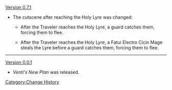 [[Version 0.7.1]]
* The cutscene after reaching the Holy Lyre was changed:
** {{Color|Old:}} After the Traveler reaches the Holy Lyre, a guard catches them, forcing them to flee.
** {{Color|New:}} After the Traveler reaches the Holy Lyre, a Fatui Electro Cicin Mage steals the Lyre before a guard catches them, forcing them to flee.
----
[[Version 0.0.1]]
* ''Venti's New Plan'' was released.
<noinclude>[[Category:Change History]]</noinclude>